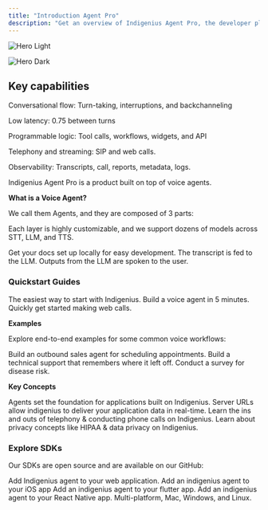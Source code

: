 ```yaml
---
title: "Introduction Agent Pro"
description: "Get an overview of Indigenius Agent Pro, the developer platform for building real-time, multilingual voice AI agents with ease. "
---
```


<img
  className="block dark:hidden"
  src="/Indigeniuslogocolor.png"
  alt="Hero Light"
  title="CDIAL Hero"
/>

<img
  className="hidden dark:block"
  src="/images/hero-dark.png"
  alt="Hero Dark"
/>

## **Key capabilities**

Conversational flow: Turn-taking, interruptions, and backchanneling

Low latency: 0.75 between turns

Programmable logic: Tool calls, workflows, widgets, and API

Telephony and streaming: SIP and web calls.

Observability: Transcripts, call, reports, metadata, logs.

Indigenius Agent Pro is a product built on top of voice agents.

**What is a Voice Agent?**

We call them Agents, and they are composed of 3 parts:

Each layer is highly customizable, and we support dozens of models across STT, LLM, and TTS.

<CardGroup cols={2}>
  <Card title="Speech-To-Text (STT)" color="#ff9409" href="https://mintlify.com/docs/quickstart" cta="Audio from the user is transcribed">
    Get your docs set up locally for easy development.
  </Card>
  <Card title="Large Language Model">
    The transcript is fed to the LLM.
  </Card>
  <Card title="Text-To-Speech" cta="Outputs from the LLM are spoken to the user.">
    Outputs from the LLM are spoken to the user.
  </Card>
</CardGroup>

### **Quickstart Guides**

<CardGroup cols={2}>
  <Card title="No-code Quickstart">
    The easiest way to start with Indigenius. Build a voice agent in 5 minutes.
  </Card>
  <Card title="Web Quickstarts">
    Quickly get started making web calls.
  </Card>
</CardGroup>

**Examples**

Explore end-to-end examples for some common voice workflows:

<CardGroup cols={2}>
  <Card title="Inbound Calls">
    Build an outbound sales agent for scheduling appointments.
  </Card>
  <Card title="Outbound Calls">
    Build a technical support that remembers where it left off.
  </Card>
  <Card title="Disease Survey">
    Conduct a survey for disease risk.
  </Card>
</CardGroup>

**Key Concepts**

<CardGroup cols={2}>
  <Card title="Agents">
    Agents set the foundation for applications built on Indigenius.
  </Card>
  <Card title="Server URLs">
    Server URLs allow indigenius to deliver your application data in real-time.
  </Card>
  <Card title="Phone Calling">
    Learn the ins and outs of telephony & conducting phone calls on Indigenius.
  </Card>
  <Card title="Peivacy" href="https://mintlify.com/customers">
    Learn about privacy concepts like HIPAA & data privacy on Indigenius.
  </Card>
</CardGroup>

### Explore SDKs

Our SDKs are open source and are available on our GitHub:

<CardGroup cols={2}>
  <Card title="Indigenius Web">
    Add Indigenius agent to your web application.
  </Card>
  <Card title="Indigenius iOS">
    Add an indigenius agent to your iOS app
  </Card>
  <Card title="Indigenius Flutter">
    Add an indigenius agent to your flutter app.
  </Card>
  <Card title="Indigenius React Native">
    Add an indigenius agent to your React Native app.
  </Card>
  <Card title="Indigenius Python">
    Multi-platform, Mac, Windows, and Linux.
  </Card>
</CardGroup>